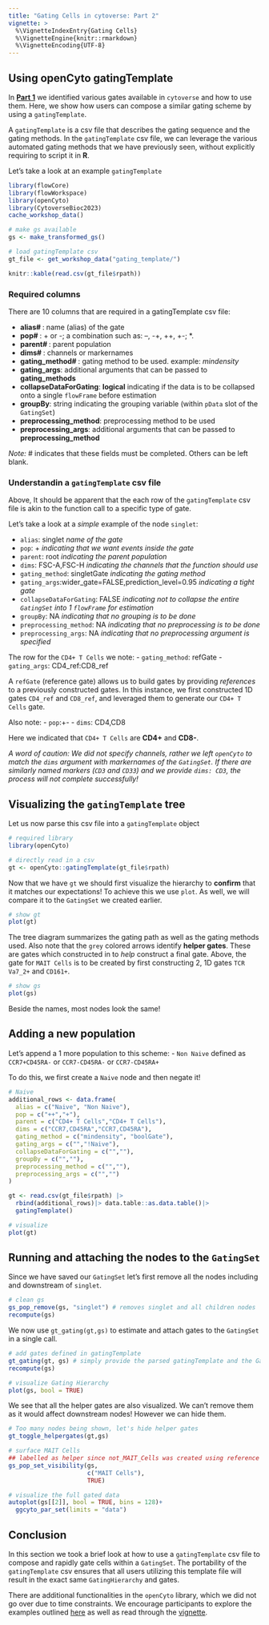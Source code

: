 ```yaml
---
title: "Gating Cells in cytoverse: Part 2"
vignette: >
  %\VignetteIndexEntry{Gating Cells}
  %\VignetteEngine{knitr::rmarkdown}
  %\VignetteEncoding{UTF-8}
---
```


## Using openCyto gatingTemplate 

In [**Part 1**](Gating_1.Rmd) we identified various gates available in `cytoverse` and how to use them. Here, we show how users can compose a similar gating scheme by using  a `gatingTemplate`. 

A `gatingTemplate` is a csv file that describes the gating sequence and the gating methods. In the `gatingTemplate` csv file, we can leverage the various automated gating methods that we have previously seen, without explicitly requiring to script it in **R**.

Let's take a look at an example `gatingTemplate`

```r
library(flowCore)
library(flowWorkspace)
library(openCyto)
library(CytoverseBioc2023)
cache_workshop_data()

# make gs available
gs <- make_transformed_gs()
```


```r
# load gatingTemplate csv
gt_file <- get_workshop_data("gating_template/")

knitr::kable(read.csv(gt_file$rpath))
```

### Required columns

There are 10 columns that are required in a gatingTemplate csv file:

  - **alias# **: name (alias) of the gate
  - **pop# **: + or -; a combination such as: --, -+, ++, +-; *. 
  - **parent# **: parent population
  - **dims# **: channels or markernames
  - **gating_method# **: gating method to be used. example: *mindensity*
  - **gating_args**: additional arguments that can be passed to **gating_methods**
  - **collapseDataForGating**: **logical** indicating if the data is to be collapsed onto a single `flowFrame` before estimation
  - **groupBy**: string indicating the grouping variable (within `pData` slot of the `GatingSet`)
  - **preprocessing_method**: preprocessing method to be used
  - **preprocessing_args**: additional arguments that can be passed to **preprocessing_method**

*Note:* # indicates that these fields must be completed. Others can be left blank.

### Understandin a `gatingTemplate` csv file

Above, It should be apparent that the each row of the `gatingTemplate` csv file is akin to the function call to a specific type of gate. 

Let's take a look at a *simple* example of the node `singlet`:

  - `alias`: singlet *name of the gate*
  - `pop`: + *indicating that we want events inside the gate*
  - `parent`: root *indicating the parent population*
  - `dims`: FSC-A,FSC-H *indicating the channels that the function should use*
  - `gating_method`: singletGate *indicating the gating method*
  - `gating_args`:wider_gate=FALSE,prediction_level=0.95	*indicating a tight gate*
  - `collapseDataForGating`: FALSE *indicating not to collapse the entire `GatingSet` into 1 `flowFrame` for estimation*
  - `groupBy`: NA *indicating that no grouping is to be done*
  - `preprocessing_method`: NA *indicating that no preprocessing is to be done*
  - `preprocessing_args`: NA *indicating that no preprocessing argument is specified*


The row for the `CD4+ T Cells` we note:
  - `gating_method`: refGate
  - `gating_args`: CD4_ref:CD8_ref
  
A `refGate` (reference gate) allows us to build gates by providing *references* to a previously constructed gates. In this instance, we first constructed 1D gates `CD4_ref` and `CD8_ref`, and leveraged them to generate our `CD4+ T Cells` gate.

Also note:
  - `pop`:+-
  - `dims`: CD4,CD8

Here we indicated that `CD4+ T Cells` are **CD4+** and **CD8-**.

*A word of caution: We did not specify channels, rather we left `openCyto` to match the `dims` argument with markernames of the `GatingSet`. If there are similarly named markers (`CD3` and `CD33`) and we provide `dims: CD3`, the process will not complete successfully!*


## Visualizing the `gatingTemplate` tree

Let us now parse this csv file into a `gatingTemplate` object

```r
# required library
library(openCyto)

# directly read in a csv
gt <- openCyto::gatingTemplate(gt_file$rpath)
```

Now that we have `gt` we should first visualize the hierarchy to **confirm** that it matches our expectations! To achieve this we use `plot`.
As well, we will compare it to the `GatingSet` we created earlier.

```r
# show gt
plot(gt)
```

The tree diagram summarizes the gating path as well as the gating methods used.
Also note that the `grey` colored arrows identify **helper gates**. These are gates which constructed in to *help* construct a final gate. Above, the gate for `MAIT Cells` is to be created by first constructing 2, 1D gates `TCR Va7_2+` and `CD161+`.

```r
# show gs
plot(gs)
```

Beside the names, most nodes look the same!

## Adding a new population

Let's append a 1 more population to this scheme:
  - `Non Naive` defined as `CCR7+CD45RA-` or `CCR7-CD45RA-` or `CCR7-CD45RA+`

To do this, we first create a `Naive` node and then negate it!

```r
# Naive
additional_rows <- data.frame(
  alias = c("Naive", "Non Naive"),
  pop = c("++","+"),
  parent = c("CD4+ T Cells","CD4+ T Cells"),
  dims = c("CCR7,CD45RA","CCR7,CD45RA"),
  gating_method = c("mindensity", "boolGate"),
  gating_args = c("","!Naive"),
  collapseDataForGating = c("",""),
  groupBy = c("",""),
  preprocessing_method = c("",""),
  preprocessing_args = c("","")
)

gt <- read.csv(gt_file$rpath) |>
  rbind(additional_rows)|> data.table::as.data.table()|>
  gatingTemplate() 

# visualize
plot(gt)
```
## Running and attaching the nodes to the `GatingSet`

Since we have saved our `GatingSet` let's first remove all the nodes including and downstream of `singlet`.

```r
# clean gs
gs_pop_remove(gs, "singlet") # removes singlet and all children nodes
recompute(gs)
```

We now use `gt_gating(gt,gs)` to estimate and attach gates to the `GatingSet` in a single call.

```r
# add gates defined in gatingTemplate
gt_gating(gt, gs) # simply provide the parsed gatingTemplate and the GatingSet
recompute(gs)

# visualize Gating Hierarchy
plot(gs, bool = TRUE)
```

We see that all the helper gates are also visualized. We can't remove them as it would affect downstream nodes! However we can hide them.

```r
# Too many nodes being shown, let's hide helper gates
gt_toggle_helpergates(gt,gs)

# surface MAIT Cells
## labelled as helper since not_MAIT_Cells was created using reference for MAIT Cells
gs_pop_set_visibility(gs,
                      c("MAIT Cells"),
                      TRUE)

# visualize the full gated data
autoplot(gs[[2]], bool = TRUE, bins = 128)+
  ggcyto_par_set(limits = "data")
```

## Conclusion

In this section we took a brief look at how to use a `gatingTemplate` csv file to compose and rapidly gate cells within a `GatingSet`. The portability of the `gatingTemplate` csv ensures that all users utilizing this template file will result in the exact same `GatingHierarchy` and gates. 

There are additional functionalities in the `openCyto` library, which we did not go over due to time constraints. We encourage participants to explore the examples outlined [here](https://cytoverse.org/examples/index.html) as well as read through the [vignette](http://www.bioconductor.org/packages/devel/bioc/vignettes/openCyto/inst/doc/openCytoVignette.html).
